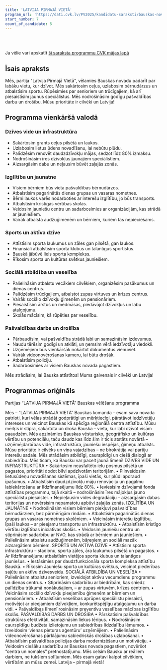 ```yaml
---
title: 'LATVIJA PIRMAJĀ VIETĀ'
program_url: 'https://dati.cvk.lv/PV2025/kandidatu-saraksti/bauskas-novads/latvija-pirmaja-vieta'
start_number: 7
count_of_candidate: 5
---
```



<Badge text="Infrastruktūras uzlabošana" variant="note" size="small" /> <Badge text="Izglītības un jaunatnes atbalsts" variant="note" size="small" /> <Badge text="Sporta attīstība" variant="note" size="small" /> <Badge text="Sociālā atbildība un veselība" variant="note" size="small" /> <Badge text="Pašvaldības efektivitāte un drošība" variant="note" size="small" />

<br/><br/> 

<Card title='Šis ir mākslīga intelekta ģenerēts apraksts' icon='starlight'>
    Ja vēlie vari apskatīt <a href={frontmatter.program_url} target='_blank'>šī saraksta programmu CVK mājas lapā</a>
    </Card>

## Īsais apraksts

Mēs, partija "Latvija Pirmajā Vietā", vēlamies Bauskas novadu padarīt par labāku vietu, kur dzīvot. Mēs sakārtosim ceļus, uzlabosim bērnudārzus un atbalstīsim sportu. Rūpēsimies par senioriem un trūcīgajiem, kā arī piesaistīsim jaunus speciālistus. Mēs nodrošināsim godīgu pašvaldības darbu un drošību. Mūsu prioritāte ir cilvēki un Latvija!

## Programma vienkāršā valodā

### Dzīves vide un infrastruktūra
*   Sakārtosim grants ceļus pilsētā un laukos.
*   Uzlabosim lietus ūdens novadīšanu, lai nebūtu plūdu.
*   Palīdzēsim renovēt daudzdzīvokļu mājas, sedzot līdz 80% izmaksu.
*   Nodrošināsim īres dzīvokļus jaunajiem speciālistiem.
*   Aizsargāsim dabu un neļausim būvēt zaļajās zonās.

### Izglītība un jaunatne
*   Visiem bērniem būs vieta pašvaldības bērnudārzos.
*   Atbalstīsim pagarinātās dienas grupas un vasaras nometnes.
*   Bērni laukos varēs nodarboties ar interešu izglītību, jo būs transports.
*   Atbalstīsim kristīgās vērtības skolās.
*   Veidosim jauniešu centru un sadarbosimies ar organizācijām, kas strādā ar jauniešiem.
*   Vairāk atbalsta audžuģimenēm un bērniem, kuriem tas nepieciešams.

### Sports un aktīva dzīve
*   Attīstīsim sporta laukumus un zāles gan pilsētā, gan laukos.
*   Finansiāli atbalstīsim sporta klubus un talantīgus sportistus.
*   Bauskā jābūvē liels sporta komplekss.
*   Rīkosim sporta un kultūras svētkus jauniešiem.

### Sociālā atbildība un veselība
*   Palielināsim atbalstu vecākiem cilvēkiem, organizēsim pasākumus un dienas centrus.
*   Palīdzēsim trūcīgajiem, atbalstot zupas virtuves un krīzes centrus.
*   Vairāk sociālo dzīvokļu ģimenēm un pensionāriem.
*   Piesaistīsim ārstus un medmāsas, piedāvājot dzīvokļus un labu atalgojumu.
*   Skolās mācīsim, kā rūpēties par veselību.

### Pašvaldības darbs un drošība
*   Pārbaudīsim, vai pašvaldība strādā labi un samazināsim izdevumus.
*   Naudu tērēsim godīgi un atklāti, un ņemsim vērā iedzīvotāju viedokli.
*   Uzņēmējiem būs vienkāršāk nokārtot dokumentus vienuviet.
*   Vairāk videonovērošanas kameru, lai būtu drošāk.
*   Atbalstīsim policiju.
*   Sadarbosimies ar visiem Bauskas novada pagastiem.

Mēs strādāsim, lai Bauska attīstītos! Mums galvenais ir cilvēki un Latvija!

## Programmas oriģināls

Partijas “LATVIJA PIRMAJĀ VIETĀ” Bauskas vēlēšanu programma

Mēs – “LATVIJA PIRMAJĀ VIETĀ” Bauskas komanda – esam sava novada patrioti, kuri vēlas strādāt godprātīgi un mērķtiecīgi, pārstāvot iedzīvotāju intereses un veicinot Bauskas kā spēcīga reģionālā centra attīstību. Mūsu mērķis ir stipra, sakārtota un droša Bauska – vieta, kur labi dzīvot visām paaudzēm.
Mēs apzināmies Bauskas vēsturisko, ģeogrāfisko un kultūras vērtību un potenciālu, taču daudz kas līdz šim ir ticis atstāts novārtā – uzņēmējdarbības vide, infrastruktūra, jauniešu iespējas, ģimeņu atbalsts. Mūsu prioritāte ir cilvēks un viņa vajadzības – ne birokrātija vai partiju interešu sadale.
Mēs strādāsim atbildīgi, caurspīdīgi un ciešā dialogā ar sabiedrību. Mēs ticam, ka Bausku var pacelt jaunā līmenī!
DZĪVES VIDE UN INFRASTRUKTŪRA
• Sakārtosim neasfaltēto ielu posmus pilsētā un pagastos, prioritāti dodot blīvi apdzīvotām teritorijām.
• Pilnveidosim lietusūdeņu novadīšanas sistēmas, īpaši vietās, kur plūdi apdraud īpašumus.
• Atbalstīsim daudzdzīvokļu māju renovāciju un pagalmu labiekārtošanu ar līdzfinansējumu līdz 80%.
• Ieviesīsim dzīvojamā fonda attīstības programmu, tajā skaitā – nodrošināsim īres mājokļus jauno speciālistu piesaistei.
• Nepieļausim vides degradāciju – aizsargāsim dabas teritorijas un novērsīsim nepamatotu apbūvi zaļajās zonās.
IZGLĪTĪBA UN JAUNATNE
• Nodrošināsim visiem bērniem piekļuvi pašvaldības bērnudārziem, bez pārmērīgām rindām.
• Atbalstīsim pagarinātās dienas grupas un vasaras nometnes skolēniem.
• Veicināsim interešu izglītību, īpaši laukos – ar pieejamu transportu un infrastruktūru.
• Atbalstīsim kristīgo vērtību izglītības iniciatīvas skolās.
• Veidosim jauniešu centru un stiprināsim sadarbību ar NVO, kas strādā ar bērniem un jauniešiem.
• Palielināsim atbalstu audžuģimenēm, bāreņiem un sociāli mazāk aizsargātiem bērniem.
SPORTS UN AKTĪVA DZĪVE
• Attīstīsim sporta infrastruktūru – stadionu, sporta zāles, āra laukumus pilsētā un pagastos.
• Ar līdzfinansējumu atbalstīsim vietējos sporta klubus un talantīgos jauniešus.
• Iestāsimies par daudzfunkcionāla sporta kompleksa attīstību Bauskā.
• Rīkosim Jauniešu sporta un kultūras svētkus, veicinot piederības sajūtu un aktīvu dzīvesveidu.
SOCIĀLĀ ATBILDĪBA UN VESELĪBA
• Palielināsim atbalstu senioriem, izveidojot aktīvu vecumdienu programmu un dienas centrus.
• Stiprināsim sadarbību ar biedrībām, kas sniedz palīdzību trūkumā nonākušajiem, – ar zupas virtuvēm, krīzes centriem.
• Veicināsim sociālo dzīvokļu pieejamību ģimenēm ar bērniem un pensionāriem.
• Atbalstīsim veselības aprūpes speciālistu piesaisti, motivējot ar pieejamiem dzīvokļiem, konkurētspējīgu atalgojumu un darba vidi.
• Pašvaldības līmenī rosināsim preventīvu veselības mācības izglītību skolās.
PAŠVALDĪBAS DARBS UN DROŠĪBA
• Pārskatīsim pašvaldības struktūras efektivitāti, samazināsim liekus tēriņus.
• Nodrošināsim caurspīdīgu budžeta izlietojumu un sabiedrības līdzdalību lēmumos.
• Izveidosim ‘vienas pieturas aģentūru’ uzņēmējiem.
• Palielināsim videonovērošanas pārklājumu sabiedriskās drošības uzlabošanai.
• Atbalstīsim pašvaldības policijas darba modernizēšanu un motivāciju.
• Veidosim ciešāku sadarbību ar Bauskas novada pagastiem, novēršot “centra un nomales” pretnostatījumu.
Mēs celsim Bausku ar reāliem darbiem, ne tukšiem solījumiem. Mēs esam gatavi kalpot cilvēkiem, vērtībām un mūsu zemei. Latvija – pirmajā vietā!
